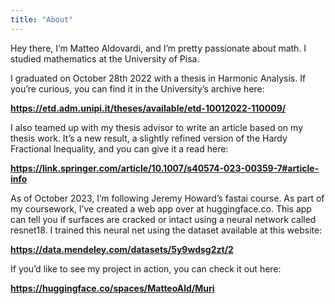 ```yaml
---
title: "About"
---
```


Hey there, I'm Matteo Aldovardi, and I'm pretty passionate about math. I studied mathematics at the University of Pisa. 

I graduated on October 28th 2022 with a thesis in Harmonic Analysis. If you're curious, you can find it in the University's archive here:

[**https://etd.adm.unipi.it/theses/available/etd-10012022-110009/**](https://etd.adm.unipi.it/theses/available/etd-10012022-110009/)

I also teamed up with my thesis advisor to write an article based on my thesis work. It's a new result, a slightly refined version of the Hardy Fractional Inequality, and you can give it a read here:

[**https://link.springer.com/article/10.1007/s40574-023-00359-7#article-info**](https://link.springer.com/article/10.1007/s40574-023-00359-7#article-info)

As of October 2023, I'm following Jeremy Howard's fastai course. As part of my coursework, I've created a web app over at huggingface.co. This app can tell you if surfaces are cracked or intact using a neural network called resnet18. I trained this neural net using the dataset available at this website:

[**https://data.mendeley.com/datasets/5y9wdsg2zt/2**](https://data.mendeley.com/datasets/5y9wdsg2zt/2)

If you'd like to see my project in action, you can check it out here:

[**https://huggingface.co/spaces/MatteoAld/Muri**](https://huggingface.co/spaces/MatteoAld/Muri)
